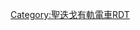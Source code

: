 {{Routemap
|inline = <includeonly>yes</includeonly>
|collapsible=0
|style=margin:0 auto;border:none;font-size:13px
|title=圣迭戈电车橘线
|title-color = white
|title-bg = #f7931e
|navbar = 聖迭戈電車RDT/橘線
|navbar pos = 2
|map=
uLCONTg~~ ~~ ~~{{rint|sandiego|Green}}''[[聖地牙哥電車綠線|<font color="009900">綠線</font>]]''
uHST~~'''{{link-en|阿尔内列大街|Arnell Avenue station}}'''
uBHF~~'''{{link-en|埃爾卡洪轉運中心|El Cajon Transit Center}}'''
uSKRZ-Au~~ ~~ ~~[[File:I-8.svg|17px]]''[[8號州際公路]]（加州段）''
uHST~~'''{{link-en|阿馬亞車道站|Amaya Drive station|阿馬亞車道}}'''
uSKRZ-Au~~ ~~ ~~[[File: California 125.svg|17px]]''{{link-en|加利福尼亞州125號州道|California State Route 125|加州125號州道}}''
uBHF~~'''{{link-en|格羅斯蒙特轉運中心|Grossmont Transit Center}}'''
uCONTgq\uABZgr\~~ ~~ ~~{{rint|sandiego|Green}}''[[聖地牙哥電車綠線|<font color="009900">綠線</font>]]''
uSKRZ-Ao~~ ~~ ~~[[File:I-8.svg|17px]] ''[[8號州際公路]]（加州段）''
uHST~~'''{{link-en|拉米薩大道站|La Mesa Boulevard station|拉米薩大道}}'''
uHST~~'''{{link-en|泉街站 (聖迭戈電車)|Spring Street station (San Diego Trolley)|泉街}}'''
uSKRZ-Ao~~ ~~ ~~[[File: California 94.svg|17px]]''{{link-en|加利福尼亞州94號州道|California State Route 94|加州94號州道}}''
uHST~~'''{{link-en|檸檬林車庫站|Lemon Grove Depot station|檸檬林}}'''
uHST~~'''{{link-en|馬薩諸塞大道站|Massachusetts Avenue station (San Diego Trolley)|馬薩諸塞大道}}'''
uHST~~'''{{link-en|印坎多／62街站|Encanto/62nd Street station|印坎多／62街}}'''
uHST~~'''{{link-en|尤克利德大道站|Euclid Avenue station|尤克利德大道}}'''
uHST~~'''{{link-en|47街站 (聖迭戈電車)|47th Street (San Diego Trolley station)|47街}}'''
uSKRZ-Ao~~ ~~ ~~[[File:I-805.svg|17px]]''{{tsl|en|Interstate 805|805號州際公路}}''
uSKRZ-Au~~ ~~ ~~[[File: California 15.svg|17px]]''{{link-en|加利福尼亞州15號州道|California State Route 15|加州15號州道}}''
uHST~~'''{{link-en|第32及商業站|32nd & Commercial station|第32及商業}}'''
uHST~~'''{{link-en|第25及商業站|25th & Commercial station|第25及商業}}'''
uSKRZ-Au~~ ~~ ~~[[File:I-5.svg|17px]]''[[5號州際公路]]（[[加州]]段）''
\uABZgl+l\uKDSTeq~~ ~~ ~~''（車場、維修設施）''
\uABZg+l\uCONTfq~~ ~~ ~~''[[File:San Diego Trolley Blue Line.svg|17px]][[聖地牙哥電車藍線|<font color="0071bc">藍線</font>]]''
\uABZg+l\uCONTfq~~ ~~ ~~''{{rint|sandiego|Green}}[[聖地牙哥電車綠線|<font color="009900">綠線</font>]]和[[File:San Diego Trolley Silver Line.svg|17px]][[聖地牙哥電車銀線|<font color="808080">銀線</font>]]''
uBHF~~'''{{link-en|第12及帝國轉運中心|12th & Imperial Transit Center}}'''
uHST~~'''{{link-en|公園及市場站|Park & Market station|公園及市場}}'''
uHST~~'''{{link-en|市立學院站 (聖迭戈電車)|City College station (San Diego Trolley)|市立學院}}'''
uHST~~'''{{link-en|第五大道站 (聖迭戈電車)|Fifth Avenue station (San Diego Trolley)|第五大道}}'''
uHST~~'''{{link-en|市民中心站 (聖迭戈電車)|Civic Center station (San Diego Trolley)|市民中心}}'''
uHST~~'''{{link-en|法院大樓站 (聖迭戈電車)|Courthouse station (San Diego Trolley)|法院大樓}}'''
uLCONTf~~{{rint|sandiego|Blue}}''[[聖地牙哥電車藍線|<font color="0071bc">藍線</font>]]''
}}<noinclude>{{rdt intro|[[聖地牙哥有軌電車|-{zh:聖地牙哥; zh-hant:聖地牙哥; zh-hans:圣迭戈;}-有軌電車]][[聖地牙哥電車橘線|橘線]]}}

[[Category:聖迭戈有軌電車RDT]]
</noinclude>